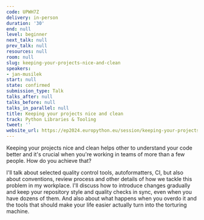 ```yaml
---
code: UPWH7Z
delivery: in-person
duration: '30'
end: null
level: beginner
next_talk: null
prev_talk: null
resources: null
room: null
slug: keeping-your-projects-nice-and-clean
speakers:
- jan-musilek
start: null
state: confirmed
submission_type: Talk
talks_after: null
talks_before: null
talks_in_parallel: null
title: Keeping your projects nice and clean
track: Python Libraries & Tooling
tweet: ''
website_url: https://ep2024.europython.eu/session/keeping-your-projects-nice-and-clean
---
```


Keeping your projects nice and clean helps other to understand your code better and it's crucial when you're working in teams of more than a few people. How do you achieve that?

I'll talk about selected quality control tools, autoformatters, CI, but also about conventions, review process and other details of how we tackle this problem in my workplace. I'll discuss how to introduce changes gradually and keep your repository style and quality checks in sync, even when you have dozens of them. And also about what happens when you overdo it and the tools that should make your life easier actually turn into the torturing machine.
